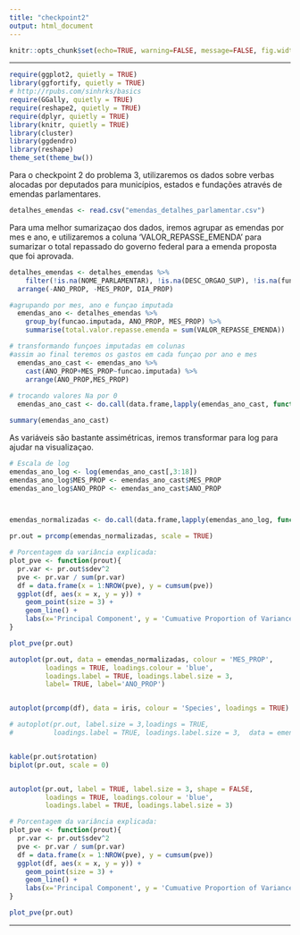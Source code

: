 ```yaml
---
title: "checkpoint2"
output: html_document
---
```


```r
knitr::opts_chunk$set(echo=TRUE, warning=FALSE, message=FALSE, fig.width=12, fig.height=6)
```

---

```r
require(ggplot2, quietly = TRUE)
library(ggfortify, quietly = TRUE)
# http://rpubs.com/sinhrks/basics
require(GGally, quietly = TRUE)
require(reshape2, quietly = TRUE)
require(dplyr, quietly = TRUE)
library(knitr, quietly = TRUE)
library(cluster)
library(ggdendro)
library(reshape)
theme_set(theme_bw())
```


Para o checkpoint 2 do problema 3, utilizaremos os dados sobre verbas alocadas por deputados para municípios, estados e fundações através de emendas parlamentares. 

```r
detalhes_emendas <- read.csv("emendas_detalhes_parlamentar.csv")
```

Para uma melhor sumarizaçao dos dados, iremos agrupar as emendas por mes e ano, e utilizaremos a coluna 'VALOR_REPASSE_EMENDA' para sumarizar o total repassado do governo federal para a emenda proposta que foi aprovada. 

```r
detalhes_emendas <- detalhes_emendas %>%
    filter(!is.na(NOME_PARLAMENTAR), !is.na(DESC_ORGAO_SUP), !is.na(funcao.imputada)) %>%
  arrange(-ANO_PROP, -MES_PROP, DIA_PROP)

#agrupando por mes, ano e funçao imputada
  emendas_ano <- detalhes_emendas %>%
    group_by(funcao.imputada, ANO_PROP, MES_PROP) %>%
    summarise(total.valor.repasse.emenda = sum(VALOR_REPASSE_EMENDA))

# transformando funçoes imputadas em colunas
#assim ao final teremos os gastos em cada funçao por ano e mes
  emendas_ano_cast <- emendas_ano %>%
    cast(ANO_PROP+MES_PROP~funcao.imputada) %>%
    arrange(ANO_PROP,MES_PROP)  
  
# trocando valores Na por 0 
  emendas_ano_cast <- do.call(data.frame,lapply(emendas_ano_cast, function(x) replace(x, is.na(x),0)))

summary(emendas_ano_cast)

```

As variáveis são bastante assimétricas, iremos transformar para log para ajudar na visualizaçao.

```r
# Escala de log 
emendas_ano_log <- log(emendas_ano_cast[,3:18])
emendas_ano_log$MES_PROP <- emendas_ano_cast$MES_PROP
emendas_ano_log$ANO_PROP <- emendas_ano_cast$ANO_PROP



emendas_normalizadas <- do.call(data.frame,lapply(emendas_ano_log, function(x) replace(x, is.infinite(x),0)))

```



```r
pr.out = prcomp(emendas_normalizadas, scale = TRUE) 

# Porcentagem da variância explicada: 
plot_pve <- function(prout){
  pr.var <- pr.out$sdev^2
  pve <- pr.var / sum(pr.var)
  df = data.frame(x = 1:NROW(pve), y = cumsum(pve))
  ggplot(df, aes(x = x, y = y)) + 
    geom_point(size = 3) + 
    geom_line() + 
    labs(x='Principal Component', y = 'Cumuative Proportion of Variance Explained')
}

plot_pve(pr.out)
```


```r

autoplot(pr.out, data = emendas_normalizadas, colour = 'MES_PROP',
         loadings = TRUE, loadings.colour = 'blue',
         loadings.label = TRUE, loadings.label.size = 3,
         label= TRUE, label='ANO_PROP')


autoplot(prcomp(df), data = iris, colour = 'Species', loadings = TRUE)

# autoplot(pr.out, label.size = 3,loadings = TRUE, 
#          loadings.label = TRUE, loadings.label.size = 3,  data = emendas_ano,colour = "ANO_PROP") 


kable(pr.out$rotation)
biplot(pr.out, scale = 0)


autoplot(pr.out, label = TRUE, label.size = 3, shape = FALSE, 
         loadings = TRUE, loadings.colour = 'blue',
         loadings.label = TRUE, loadings.label.size = 3)

# Porcentagem da variância explicada: 
plot_pve <- function(prout){
  pr.var <- pr.out$sdev^2
  pve <- pr.var / sum(pr.var)
  df = data.frame(x = 1:NROW(pve), y = cumsum(pve))
  ggplot(df, aes(x = x, y = y)) + 
    geom_point(size = 3) + 
    geom_line() + 
    labs(x='Principal Component', y = 'Cumuative Proportion of Variance Explained')
}

plot_pve(pr.out)
```
----



